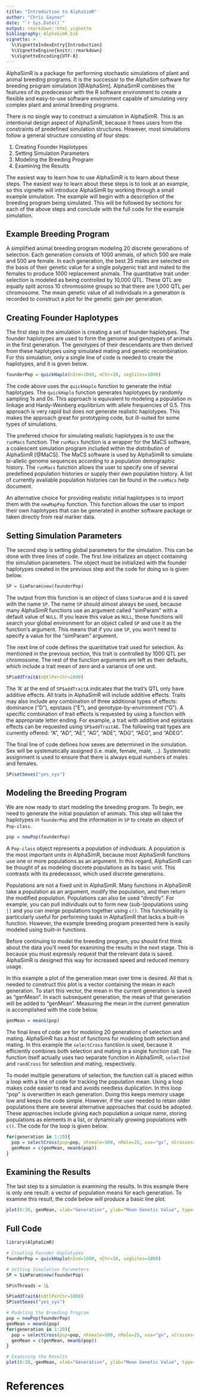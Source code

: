 ---
title: "Introduction to AlphaSimR"
author: "Chris Gaynor"
date: "`r Sys.Date()`"
output: rmarkdown::html_vignette
bibliography: AlphaSimR.bib
vignette: >
  %\VignetteIndexEntry{Introduction}
  %\VignetteEngine{knitr::rmarkdown}
  %\VignetteEncoding{UTF-8}
---

AlphaSimR is a package for performing stochastic simulations of plant and animal breeding programs. It is the successor to the AlphaSim software for breeding program simulation [@AlphaSim]. AlphaSimR combines the features of its predecessor with the R software environment to create a flexible and easy-to-use software environment capable of simulating very complex plant and animal breeding programs.

There is no single way to construct a simulation in AlphaSimR. This is an intentional design aspect of AlphaSimR, because it frees users from the constraints of predefined simulation structures. However, most simulations follow a general structure consisting of four steps:

1. Creating Founder Haplotypes
2. Setting Simulation Parameters
3. Modeling the Breeding Program
4. Examining the Results

The easiest way to learn how to use AlphaSimR is to learn about these steps. The easiest way to learn about these steps is to look at an example, so this vignette will introduce AlphaSimR by working through a small example simulation. The example will begin with a description of the breeding program being simulated. This will be followed by sections for each of the above steps and conclude with the full code for the example simulation. 

## Example Breeding Program

A simplified animal breeding program modeling 20 discrete generations of selection. Each generation consists of 1000 animals, of which 500 are male and 500 are female. In each generation, the best 25 males are selected on the basis of their genetic value for a single polygenic trait and mated to the females to produce 1000 replacement animals. The quantitative trait under selection is modeled as being controlled by 10,000 QTL. These QTL are equally split across 10 chromosome groups so that there are 1,000 QTL per chromosome. The mean genetic value of all individuals in a generation is recorded to construct a plot for the genetic gain per generation.

## Creating Founder Haplotypes

The first step in the simulation is creating a set of founder haplotypes. The founder haplotypes are used to form the genome and genotypes of animals in the first generation. The genotypes of their descendants are then derived from these haplotypes using simulated mating and genetic recombination. For this simulation, only a single line of code is needed to create the haplotypes, and it is given below.

```{r eval=FALSE}
founderPop = quickHaplo(nInd=1000, nChr=10, segSites=1000)
```

The code above uses the `quickHaplo` function to generate the initial haplotypes. The `quickHaplo` function generates haplotypes by randomly sampling 1s and 0s. This approach is equivalent to modeling a population in linkage and Hardy-Weinberg equilibrium with allele frequencies of 0.5. This approach is very rapid but does not generate realistic haplotypes. This makes the approach great for prototyping code, but ill-suited for some types of simulations.

The preferred choice for simulating realistic haplotypes is to use the `runMacs` function. The `runMacs` function is a wrapper for the MaCS software, a coalescent simulation program included within the distribution of AlphaSimR [@MaCS]. The MaCS software is used by AlphaSimR to simulate bi-allelic genome sequences according to a population demographic history. The `runMacs` function allows the user to specify one of several predefined population histories or supply their own population history. A list of currently available population histories can be found in the `runMacs` help document.

An alternative choice for providing realistic initial haplotypes is to import them with the `newMapPop` function. This function allows the user to import their own haplotypes that can be generated in another software package or taken directly from real marker data. 

## Setting Simulation Parameters

The second step is setting global parameters for the simulation. This can be done with three lines of code. The first line initializes an object containing the simulation parameters. The object must be initialized with the founder haplotypes created in the previous step and the code for doing so is given below.

```{r eval=FALSE}
SP = SimParam$new(founderPop)
```

The output from this function is an object of class `SimParam` and it is saved with the name `SP`. The name `SP` should almost always be used, because many AlphaSimR functions use an argument called "simParam" with a default value of `NULL`. If you leave this value as `NULL`, those functions will search your global environment for an object called `SP` and use it as the function's argument. This means that if you use `SP`, you won't need to specify a value for the "simParam" argument.

The next line of code defines the quantitative trait used for selection. As mentioned in the previous section, this trait is controlled by 1000 QTL per chromosome. The rest of the function arguments are left as their defaults, which include a trait mean of zero and a variance of one unit.

```{r eval=FALSE}
SP$addTraitA(nQtlPerChr=1000)
```

The 'A' at the end of `SP$addTraitA` indicates that the trait's QTL only have additive effects. All traits in AlphaSimR will include additive effects. Traits may also include any combination of three additional types of effects: dominance ("D"), epistasis ("E"), and genotype-by-environment ("G"). A specific combination of trait effects is requested by using a function with the appropriate letter ending. For example, a trait with additive and epistasis effects can be requested using `SP$addTraitAE`. The following trait types are currently offered: "A", "AD", "AE", "AG", "ADE", "ADG", "AEG", and "ADEG".

The final line of code defines how sexes are determined in the simulation. Sex will be systematically assigned (i.e. male, female, male, ...). Systematic assignment is used to ensure that there is always equal numbers of males and females.

```{r eval=FALSE}
SP$setSexes("yes_sys")
```

## Modeling the Breeding Program

We are now ready to start modeling the breeding program. To begin, we need to generate the initial population of animals. This step will take the haplotypes in `founderPop` and the information in `SP` to create an object of `Pop-class`. 

```{r eval=FALSE}
pop = newPop(founderPop)
```
A `Pop-class` object represents a population of individuals. A population is the most important units in AlphaSimR, because most AlphaSimR functions use one or more populations as an argument. In this regard, AlphaSimR can be thought of as modeling discrete populations as its basic unit. This contrasts with its predecessor, which used discrete generations. 

Populations are not a fixed unit in AlphaSimR. Many functions in AlphaSimR take a population as an argument, modify the population, and then return the modified population. Populations can also be used "directly". For example, you can pull individuals out to form new (sub-)populations using `[]` and you can merge populations together using `c()`. This functionality is particularly useful for performing tasks in AlphaSimR that lacks a built-in function. However, the example breeding program presented here is easily modeled using built-in functions. 

Before continuing to model the breeding program, you should first think about the data you’ll need for examining the results in the next stage. This is because you must expressly request that the relevant data is saved. AlphaSimR is designed this way for increased speed and reduced memory usage. 

In this example a plot of the generation mean over time is desired. All that is needed to construct this plot is a vector containing the mean in each generation. To start this vector, the mean in the current generation is saved as “genMean”. In each subsequent generation, the mean of that generation will be added to “genMean”. Measuring the mean in the current generation is accomplished with the code below.  

```{r eval=FALSE}
genMean = meanG(pop)
```

The final lines of code are for modeling 20 generations of selection and mating. AlphaSimR has a host of functions for modeling both selection and mating. In this example the `selectCross` function is used, because it efficiently combines both selection and mating in a single function call. The function itself actually uses two separate function in AlphaSimR, `selectInd` and `randCross` for selection and mating, respectively. 

To model multiple generations of selection, the function call is placed within a loop with a line of code for tracking the population mean. Using a loop makes code easier to read and avoids needless duplication. In this loop “pop” is overwritten in each generation. Doing this keeps memory usage low and keeps the code simple. However, if the user needed to retain older populations there are several alternative approaches that could be adopted. These approaches include giving each population a unique name, storing populations as elements in a list, or dynamically growing populations with `c()`. The code for the loop is given below.

```{r eval=FALSE}
for(generation in 1:20){
  pop = selectCross(pop=pop, nFemale=500, nMale=25, use="gv", nCrosses=1000)
  genMean = c(genMean, meanG(pop))
}
```

## Examining the Results

The last step to a simulation is examining the results. In this example there is only one result: a vector of population means for each generation. To examine this result, the code below will produce a basic line plot.

```{r eval=FALSE}
plot(0:20, genMean, xlab="Generation", ylab="Mean Genetic Value", type="l")
```


## Full Code

```{r message=FALSE, warning=FALSE}
library(AlphaSimR)
```

```{r}
# Creating Founder Haplotypes
founderPop = quickHaplo(nInd=1000, nChr=10, segSites=1000)

# Setting Simulation Parameters
SP = SimParam$new(founderPop)
```
```{r include=FALSE}
SP$nThreads = 1L
```
```{r}
SP$addTraitA(nQtlPerChr=1000)
SP$setSexes("yes_sys")

# Modeling the Breeding Program
pop = newPop(founderPop)
genMean = meanG(pop)
for(generation in 1:20){
  pop = selectCross(pop=pop, nFemale=500, nMale=25, use="gv", nCrosses=1000)
  genMean = c(genMean, meanG(pop))
}

# Examining the Results
plot(0:20, genMean, xlab="Generation", ylab="Mean Genetic Value", type="l")
```

# References
